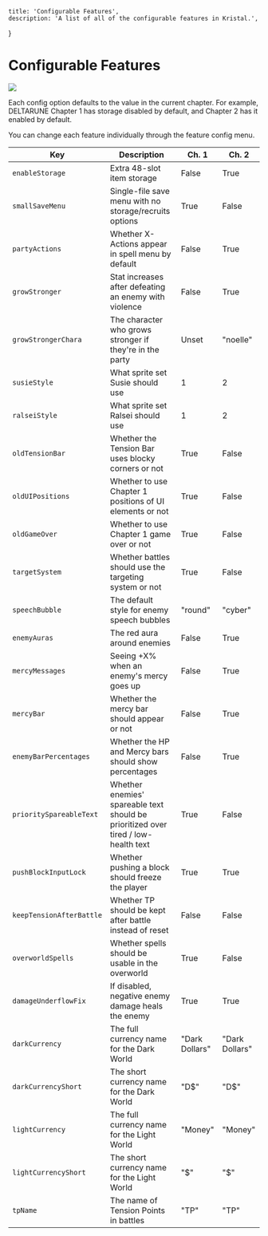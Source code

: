 
    title: 'Configurable Features',
    description: 'A list of all of the configurable features in Kristal.',
}

# Configurable Features

<Box className={styles.table}>

![](/wiki/feature_config.png)

Each config option defaults to the value in the current chapter.
For example, DELTARUNE Chapter 1 has storage disabled by default, and Chapter 2 has it enabled by default.

You can change each feature individually through the feature config menu.

| Key                      | Description                                                                        | Ch. 1          | Ch. 2          |
| ------------------------ | ---------------------------------------------------------------------------------- | -------------- | -------------- |
| `enableStorage`          | Extra 48-slot item storage                                                         | False          | True           |
| `smallSaveMenu`          | Single-file save menu  with no storage/recruits options                            | True           | False          |
| `partyActions`           | Whether X-Actions appear in spell menu by default                                  | False          | True           |
| `growStronger`           | Stat increases after defeating an enemy with violence                              | False          | True           |
| `growStrongerChara`      | The character who grows stronger if they're in the party                           | Unset          | "noelle"       |
| `susieStyle`             | What sprite set Susie should use                                                   | 1              | 2              |
| `ralseiStyle`            | What sprite set Ralsei should use                                                  | 1              | 2              |
| `oldTensionBar`          | Whether the Tension Bar uses blocky corners or not                                 | True           | False          |
| `oldUIPositions`         | Whether to use Chapter 1 positions of UI elements or not                           | True           | False          |
| `oldGameOver`            | Whether to use Chapter 1 game over or not                                          | True           | False          |
| `targetSystem`           | Whether battles should use the targeting system or not                             | True           | False          |
| `speechBubble`           | The default style for enemy speech bubbles                                         | "round"        | "cyber"        |
| `enemyAuras`             | The red aura around enemies                                                        | False          | True           |
| `mercyMessages`          | Seeing +X% when an enemy's mercy goes up                                           | False          | True           |
| `mercyBar`               | Whether the mercy bar should appear or not                                         | False          | True           |
| `enemyBarPercentages`    | Whether the HP and Mercy bars should show percentages                              | False          | True           |
| `prioritySpareableText`  | Whether enemies' spareable text should be prioritized over tired / low-health text | True           | False          |
| `pushBlockInputLock`     | Whether pushing a block should freeze the player                                   | True           | True           |
| `keepTensionAfterBattle` | Whether TP should be kept after battle instead of reset                            | False          | False          |
| `overworldSpells`        | Whether spells should be usable in the overworld                                   | True           | False          |
| `damageUnderflowFix`     | If disabled, negative enemy damage heals the enemy                                 | True           | True           |
| `darkCurrency`           | The full currency name for the Dark World                                          | "Dark Dollars" | "Dark Dollars" |
| `darkCurrencyShort`      | The short currency name for the Dark World                                         | "D$"           | "D$"           |
| `lightCurrency`          | The full currency name for the Light World                                         | "Money"        | "Money"        |
| `lightCurrencyShort`     | The short currency name for the Light World                                        | "$"            | "$"            |
| `tpName`                 | The name of Tension Points in battles                                              | "TP"           | "TP"           |

</Box>